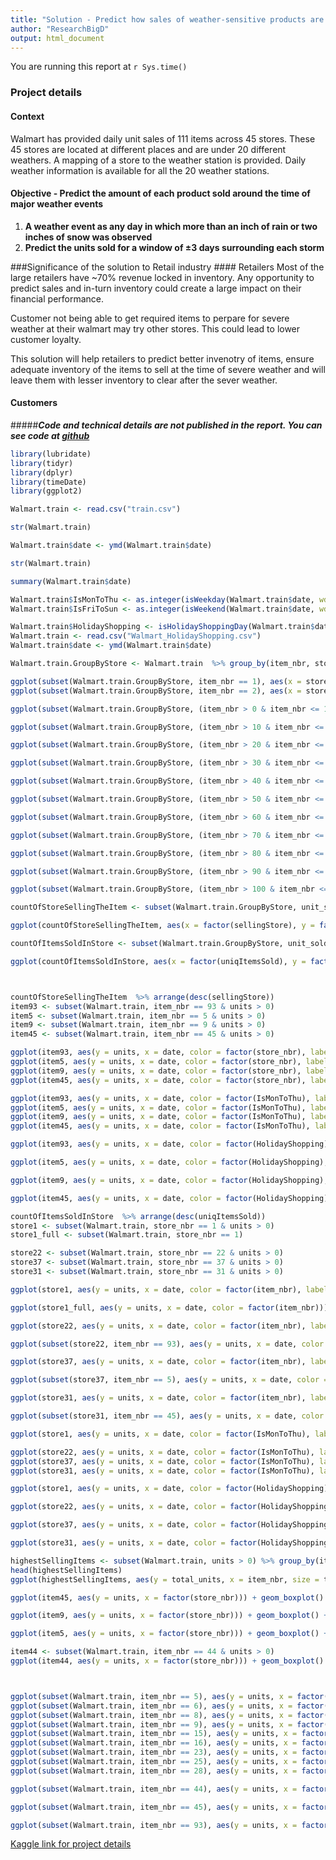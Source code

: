 ```yaml
---
title: "Solution - Predict how sales of weather-sensitive products are affected by snow and rain"
author: "ResearchBigD"
output: html_document
---
```


You are running this report at `r Sys.time()`


### Project details
#### Context
Walmart has provided daily unit sales of 111 items across 45 stores. These 45 stores are located at different places and are under 20 different weathers. A mapping of a store to the weather station is provided. Daily weather information is available for all the 20 weather stations.

#### Objective - Predict the amount of each product sold around the time of major weather events
1. **A weather event as any day in which more than an inch of rain or two inches of snow was observed**
2. **Predict the units sold for a window of ±3 days surrounding each storm**


###Significance of the solution to Retail industry
#### Retailers
Most of the large retailers have ~70% revenue locked in inventory. Any opportunity to predict sales and in-turn inventory could create a large impact on their financial performance.

Customer not being able to get required items to perpare for severe weather at their walmart may try other stores. This could lead to lower customer loyalty.

This solution will help retailers to predict better invenotry of items, ensure adequate inventory  of the items to sell at the time of severe weather and will leave them with lesser inventory to clear after the sever weather. 

#### Customers

#####***Code and technical details are not published in the report. You can see code at [github]()***

<!-- Load packages --> 
```r
library(lubridate)
library(tidyr)
library(dplyr)
library(timeDate)
library(ggplot2)
```

<!-- Read training data --> 
```r
Walmart.train <- read.csv("train.csv")
```

<!-- Initial structure of data --> 
```r
str(Walmart.train)
```

<!-- 
data.frame':	4617600 obs. of  4 variables
$ date     : Factor w/ 1034 levels "2012-01-01"
$ store_nbr: int
$ item_nbr : int
$ units    : int
--> 

<!-- Convert date from factor to date in ymd format -->
```r
Walmart.train$date <- ymd(Walmart.train$date)
```

<!-- Structure of data after conversion to date --> 
```r
str(Walmart.train)
```

<!-- 
data.frame':	4617600 obs. of  4 variables
$ date     : Date, format: "2012-01-01"
$ store_nbr: int
$ item_nbr : int
$ units    : int
--> 

<!-- Structure of data after conversion to date --> 
```r
summary(Walmart.train$date)
```

<!-- 
min - 2012-01-01
Max - 2014-10-31
Days = 1034
--> 

<!-- 
1 - Add column - Is MonToThu
2 - Add column - Is FriToSun
3 - Add column - Is Holiday
--> 

```r
Walmart.train$IsMonToThu <- as.integer(isWeekday(Walmart.train$date, wday = 1:4))
Walmart.train$IsFriToSun <- as.integer(isWeekend(Walmart.train$date, wday = 1:4))
```

<!-- Following code takes 12 hours to run --> 
```r
Walmart.train$HolidayShopping <- isHolidayShoppingDay(Walmart.train$date)
Walmart.train <- read.csv("Walmart_HolidayShopping.csv")
Walmart.train$date <- ymd(Walmart.train$date)
```

```r
Walmart.train.GroupByStore <- Walmart.train  %>% group_by(item_nbr, store_nbr)  %>% summarise(unit_sold = sum(units))

ggplot(subset(Walmart.train.GroupByStore, item_nbr == 1), aes(x = store_nbr, y = unit_sold)) + geom_line() + ggtitle("Units sold of the item by each store")
ggplot(subset(Walmart.train.GroupByStore, item_nbr == 2), aes(x = store_nbr, y = unit_sold)) + geom_line() + ggtitle("Units sold of the item by each store")

```

```r
ggplot(subset(Walmart.train.GroupByStore, (item_nbr > 0 & item_nbr <= 10 & unit_sold > 0)), aes(x = store_nbr, y = factor(item_nbr), size = unit_sold)) + geom_point(shape = 1) + ggtitle("Units sold of the item by each store")

ggplot(subset(Walmart.train.GroupByStore, (item_nbr > 10 & item_nbr <= 20 & unit_sold > 0)), aes(x = store_nbr, y = factor(item_nbr), size = unit_sold)) + geom_point(shape = 1) + ggtitle("Units sold of the item by each store")

ggplot(subset(Walmart.train.GroupByStore, (item_nbr > 20 & item_nbr <= 30 & unit_sold > 0)), aes(x = store_nbr, y = factor(item_nbr), size = unit_sold)) + geom_point(shape = 1) + ggtitle("Units sold of the item by each store")

ggplot(subset(Walmart.train.GroupByStore, (item_nbr > 30 & item_nbr <= 40 & unit_sold > 0)), aes(x = store_nbr, y = factor(item_nbr), size = unit_sold)) + geom_point(shape = 1) + ggtitle("Units sold of the item by each store")

ggplot(subset(Walmart.train.GroupByStore, (item_nbr > 40 & item_nbr <= 50 & unit_sold > 0)), aes(x = store_nbr, y = factor(item_nbr), size = unit_sold)) + geom_point(shape = 1) + ggtitle("Units sold of the item by each store")

ggplot(subset(Walmart.train.GroupByStore, (item_nbr > 50 & item_nbr <= 60 & unit_sold > 0)), aes(x = store_nbr, y = factor(item_nbr), size = unit_sold)) + geom_point(shape = 1) + ggtitle("Units sold of the item by each store")

ggplot(subset(Walmart.train.GroupByStore, (item_nbr > 60 & item_nbr <= 70 & unit_sold > 0)), aes(x = store_nbr, y = factor(item_nbr), size = unit_sold)) + geom_point(shape = 1) + ggtitle("Units sold of the item by each store")

ggplot(subset(Walmart.train.GroupByStore, (item_nbr > 70 & item_nbr <= 80 & unit_sold > 0)), aes(x = store_nbr, y = factor(item_nbr), size = unit_sold)) + geom_point(shape = 1) + ggtitle("Units sold of the item by each store")

ggplot(subset(Walmart.train.GroupByStore, (item_nbr > 80 & item_nbr <= 90 & unit_sold > 0)), aes(x = store_nbr, y = factor(item_nbr), size = unit_sold)) + geom_point(shape = 1) + ggtitle("Units sold of the item by each store")

ggplot(subset(Walmart.train.GroupByStore, (item_nbr > 90 & item_nbr <= 100 & unit_sold > 0)), aes(x = store_nbr, y = factor(item_nbr), size = unit_sold)) + geom_point(shape = 1) + ggtitle("Units sold of the item by each store")

ggplot(subset(Walmart.train.GroupByStore, (item_nbr > 100 & item_nbr <= 111 & unit_sold > 0)), aes(x = store_nbr, y = factor(item_nbr), size = unit_sold)) + geom_point(shape = 1) + ggtitle("Units sold of the item by each store")

countOfStoreSellingTheItem <- subset(Walmart.train.GroupByStore, unit_sold > 0)  %>% group_by(item_nbr)  %>% summarise(sellingStore = n())  %>% arrange(sellingStore)

ggplot(countOfStoreSellingTheItem, aes(x = factor(sellingStore), y = factor(item_nbr))) + geom_jitter(shape = 1, size = 2)

countOfItemsSoldInStore <- subset(Walmart.train.GroupByStore, unit_sold > 0)  %>% group_by(store_nbr)  %>% summarise(uniqItemsSold = n())  %>% arrange(uniqItemsSold)

ggplot(countOfItemsSoldInStore, aes(x = factor(uniqItemsSold), y = factor(store_nbr))) + geom_point(shape = 1, size = 2)




```

<!-- review items being sold in more than 10 stores -->
```r
countOfStoreSellingTheItem  %>% arrange(desc(sellingStore))
item93 <- subset(Walmart.train, item_nbr == 93 & units > 0)
item5 <- subset(Walmart.train, item_nbr == 5 & units > 0)
item9 <- subset(Walmart.train, item_nbr == 9 & units > 0)
item45 <- subset(Walmart.train, item_nbr == 45 & units > 0)

ggplot(item93, aes(y = units, x = date, color = factor(store_nbr), label = store_nbr)) + geom_line() + geom_text(nudge_x = 5) + ggtitle("Item93")
ggplot(item5, aes(y = units, x = date, color = factor(store_nbr), label = store_nbr)) + geom_line() + geom_text(nudge_x = 5)+ ggtitle("Item5")
ggplot(item9, aes(y = units, x = date, color = factor(store_nbr), label = store_nbr)) + geom_line() + geom_text(nudge_x = 5)+ ggtitle("Item9")
ggplot(item45, aes(y = units, x = date, color = factor(store_nbr), label = store_nbr)) + geom_line() + geom_text(nudge_x = 5)+ ggtitle("Item45")
```

<!-- review items being sold in more than 10 stores for weekday and weekend -->
```r
ggplot(item93, aes(y = units, x = date, color = factor(IsMonToThu), label = store_nbr)) + geom_line() + geom_text(nudge_x = 5) + ggtitle("Item93")
ggplot(item5, aes(y = units, x = date, color = factor(IsMonToThu), label = store_nbr)) + geom_line() + geom_text(nudge_x = 5) + ggtitle("Item5")
ggplot(item9, aes(y = units, x = date, color = factor(IsMonToThu), label = store_nbr)) + geom_line() + geom_text(nudge_x = 5) + ggtitle("Item9")
ggplot(item45, aes(y = units, x = date, color = factor(IsMonToThu), label = store_nbr)) + geom_line() + geom_text(nudge_x = 5) + ggtitle("Item45")

```

<!-- review items being sold for holiday and non holiday -->
```r
ggplot(item93, aes(y = units, x = date, color = factor(HolidayShopping), label = store_nbr)) + geom_line() + geom_text(nudge_x = 5) + ggtitle("Item93")

ggplot(item5, aes(y = units, x = date, color = factor(HolidayShopping), label = store_nbr)) + geom_line() + geom_text(nudge_x = 5) + ggtitle("Item5")

ggplot(item9, aes(y = units, x = date, color = factor(HolidayShopping), label = store_nbr)) + geom_line() + geom_text(nudge_x = 5) + ggtitle("Item9")

ggplot(item45, aes(y = units, x = date, color = factor(HolidayShopping), label = store_nbr)) + geom_line() + geom_text(nudge_x = 5) + ggtitle("Item45")


```

<!-- Review stores -->
```r
countOfItemsSoldInStore  %>% arrange(desc(uniqItemsSold))
store1 <- subset(Walmart.train, store_nbr == 1 & units > 0)
store1_full <- subset(Walmart.train, store_nbr == 1)

store22 <- subset(Walmart.train, store_nbr == 22 & units > 0)
store37 <- subset(Walmart.train, store_nbr == 37 & units > 0)
store31 <- subset(Walmart.train, store_nbr == 31 & units > 0)
```

<!-- Review sales pattern, if all items have average pattern -->
```r
ggplot(store1, aes(y = units, x = date, color = factor(item_nbr), label = item_nbr)) + geom_line() + geom_text(nudge_x = 5) + ggtitle("store1")

ggplot(store1_full, aes(y = units, x = date, color = factor(item_nbr))) + geom_line() + ggtitle("store1_full")

ggplot(store22, aes(y = units, x = date, color = factor(item_nbr), label = item_nbr)) + geom_line() + geom_text(nudge_x = 5) + ggtitle("store22")

ggplot(subset(store22, item_nbr == 93), aes(y = units, x = date, color = factor(item_nbr), label = item_nbr)) + geom_line() + geom_text(nudge_x = 5) + ggtitle("store22")

ggplot(store37, aes(y = units, x = date, color = factor(item_nbr), label = item_nbr)) + geom_line() + geom_text(nudge_x = 5) + ggtitle("store37")

ggplot(subset(store37, item_nbr == 5), aes(y = units, x = date, color = factor(item_nbr), label = item_nbr)) + geom_line() + geom_text(nudge_x = 5) + ggtitle("store37")

ggplot(store31, aes(y = units, x = date, color = factor(item_nbr), label = item_nbr)) + geom_line() + geom_text(nudge_x = 5) + ggtitle("store31")

ggplot(subset(store31, item_nbr == 45), aes(y = units, x = date, color = factor(item_nbr), label = item_nbr)) + geom_line() + geom_text(nudge_x = 5) + ggtitle("store31")

```

<!-- Review sales pattern, if customers buy more on weekday or weekend or holiday -->
```r
ggplot(store1, aes(y = units, x = date, color = factor(IsMonToThu), label = item_nbr)) + geom_line() + geom_text(nudge_x = 5)  + ggtitle("store1")

ggplot(store22, aes(y = units, x = date, color = factor(IsMonToThu), label = item_nbr)) + geom_line() + geom_text(nudge_x = 5)  + ggtitle("store22")
ggplot(store37, aes(y = units, x = date, color = factor(IsMonToThu), label = item_nbr)) + geom_line() + geom_text(nudge_x = 5)  + ggtitle("store37")
ggplot(store31, aes(y = units, x = date, color = factor(IsMonToThu), label = item_nbr)) + geom_line() + geom_text(nudge_x = 5)  + ggtitle("store31")

ggplot(store1, aes(y = units, x = date, color = factor(HolidayShopping), label = item_nbr)) + geom_text(nudge_x = 5)  + geom_line() + ggtitle("store1")

ggplot(store22, aes(y = units, x = date, color = factor(HolidayShopping), label = item_nbr)) + geom_text(nudge_x = 5)  + geom_line() + ggtitle("store22")

ggplot(store37, aes(y = units, x = date, color = factor(HolidayShopping), label = item_nbr)) + geom_text(nudge_x = 5)  + geom_line() + ggtitle("store37")

ggplot(store31, aes(y = units, x = date, color = factor(HolidayShopping), label = item_nbr)) + geom_text(nudge_x = 5)  + geom_line() + ggtitle("store31")

```

<!-- Review items with highest quantity -->
```r
highestSellingItems <- subset(Walmart.train, units > 0) %>% group_by(item_nbr) %>% summarise(total_units = sum(units)) %>% arrange(desc(total_units))
head(highestSellingItems)
ggplot(highestSellingItems, aes(y = total_units, x = item_nbr, size = total_units, label = item_nbr)) + geom_point() + geom_text(nudge_x = 5)

ggplot(item45, aes(y = units, x = factor(store_nbr))) + geom_boxplot() + ggtitle("item45")

ggplot(item9, aes(y = units, x = factor(store_nbr))) + geom_boxplot() + ggtitle("item9")

ggplot(item5, aes(y = units, x = factor(store_nbr))) + geom_boxplot() + ggtitle("item5")

item44 <- subset(Walmart.train, item_nbr == 44 & units > 0)
ggplot(item44, aes(y = units, x = factor(store_nbr))) + geom_boxplot() + ggtitle("item44")




```

<!-- review all items -->
```r
ggplot(subset(Walmart.train, item_nbr == 5), aes(y = units, x = factor(store_nbr), label = units)) + geom_boxplot() + geom_text(nudge_x = .5) + ggtitle("item5")
ggplot(subset(Walmart.train, item_nbr == 6), aes(y = units, x = factor(store_nbr), label = units)) + geom_boxplot() + geom_text(nudge_x = .5) + ggtitle("item6")
ggplot(subset(Walmart.train, item_nbr == 8), aes(y = units, x = factor(store_nbr), label = units)) + geom_boxplot() + geom_text(nudge_x = .5) + ggtitle("item8")
ggplot(subset(Walmart.train, item_nbr == 9), aes(y = units, x = factor(store_nbr), label = units)) + geom_boxplot() + geom_text(nudge_x = .5) + ggtitle("item9")
ggplot(subset(Walmart.train, item_nbr == 15), aes(y = units, x = factor(store_nbr), label = units)) + geom_boxplot() + geom_text(nudge_x = .5) + ggtitle("item15")
ggplot(subset(Walmart.train, item_nbr == 16), aes(y = units, x = factor(store_nbr), label = units)) + geom_boxplot() + geom_text(nudge_x = .5) + ggtitle("item16")
ggplot(subset(Walmart.train, item_nbr == 23), aes(y = units, x = factor(store_nbr), label = units)) + geom_boxplot() + geom_text(nudge_x = .5) + ggtitle("item23")
ggplot(subset(Walmart.train, item_nbr == 25), aes(y = units, x = factor(store_nbr), label = units)) + geom_boxplot() + geom_text(nudge_x = .5) + ggtitle("item25")
ggplot(subset(Walmart.train, item_nbr == 28), aes(y = units, x = factor(store_nbr), label = units)) + geom_boxplot() + geom_text(nudge_x = .5) + ggtitle("item28")

ggplot(subset(Walmart.train, item_nbr == 44), aes(y = units, x = factor(store_nbr), label = units)) + geom_boxplot() + geom_text(nudge_x = .5) + ggtitle("item44")

ggplot(subset(Walmart.train, item_nbr == 45), aes(y = units, x = factor(store_nbr), label = units)) + geom_boxplot() + geom_text(nudge_x = .5) + ggtitle("item45")

ggplot(subset(Walmart.train, item_nbr == 93), aes(y = units, x = factor(store_nbr), label = units)) + geom_boxplot() + geom_text(nudge_x = .5) + ggtitle("item93")

```
[Kaggle link for project details](https://www.kaggle.com/c/walmart-recruiting-sales-in-stormy-weather)



